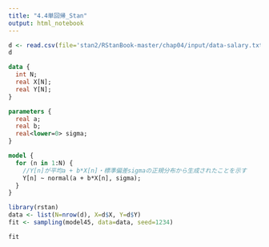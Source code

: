 ```yaml
---
title: "4.4単回帰_Stan"
output: html_notebook
---
```


```r
d <- read.csv(file='stan2/RStanBook-master/chap04/input/data-salary.txt')
d
```


```stan
data {
  int N;
  real X[N];
  real Y[N];
}

parameters {
  real a;
  real b;
  real<lower=0> sigma;
}

model {
  for (n in 1:N) {
    //Y[n]が平均a + b*X[n]・標準偏差sigmaの正規分布から生成されたことを示す
    Y[n] ~ normal(a + b*X[n], sigma);
  }
}

```

```r
library(rstan)
data <- list(N=nrow(d), X=d$X, Y=d$Y)
fit <- sampling(model45, data=data, seed=1234)
```

```r
fit
```

